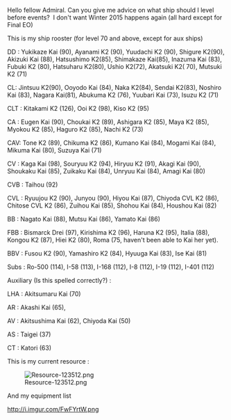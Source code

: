 Hello fellow Admiral. Can you give me advice on what ship should I level before events?  I don't want Winter 2015 happens again (all hard except for Final EO)

This is my ship rooster (for level 70 and above, except for aux ships)



DD : Yukikaze Kai (90), Ayanami K2 (90), Yuudachi K2 (90), Shigure K2(90), Akizuki Kai (88), Hatsushimo K2(85), Shimakaze Kai(85), Inazuma Kai (83), Fubuki K2 (80), Hatsuharu K2(80), Ushio K2(72), Akatsuki K2( 70), Mutsuki K2 (71)



CL: Jintsuu K2(90), Ooyodo Kai (84), Naka K2(84), Sendai K2(83), Noshiro Kai (83), Nagara Kai(81), Abukuma K2 (76), Yuubari Kai (73), Isuzu K2 (71)



CLT : Kitakami K2 (126), Ooi K2 (98), Kiso K2 (95)



CA : Eugen Kai (90), Choukai K2 (89), Ashigara K2 (85), Maya K2 (85), Myokou K2 (85), Haguro K2 (85), Nachi K2 (73)



CAV: Tone K2 (89), Chikuma K2 (86), Kumano Kai (84), Mogami Kai (84), Mikuma Kai (80), Suzuya Kai (71)



CV : Kaga Kai (98), Souryuu K2 (94), Hiryuu K2 (91), Akagi Kai (90), Shoukaku Kai (85), Zuikaku Kai (84), Unryuu Kai (84), Amagi Kai (80)



CVB : Taihou (92)



CVL : Ryuujou K2 (90), Junyou (90), Hiyou Kai (87), Chiyoda CVL K2 (86), Chitose CVL K2 (86), Zuihou Kai (85), Shohou Kai (84), Houshou Kai (82)



BB : Nagato Kai (88), Mutsu Kai (86), Yamato Kai (86)



FBB : Bismarck Drei (97), Kirishima K2 (96), Haruna K2 (95), Italia (88), Kongou K2 (87), Hiei K2 (80), Roma (75, haven't been able to Kai her yet).



BBV : Fusou K2 (90), Yamashiro K2 (84), Hyuuga Kai (83), Ise Kai (81)



Subs : Ro-500 (114), I-58 (113), I-168 (112), I-8 (112), I-19 (112), I-401 (112)



Auxiliary (Is this spelled correctly?) :

LHA : Akitsumaru Kai (70)

AR : Akashi Kai (65), 

AV : Akitsushima Kai (62), Chiyoda Kai (50)

AS : Taigei (37)

CT : Katori (63)



This is my current resource :

[[File:Resource-123512.png|thumb]]





And my equipment list

http://i.imgur.com/FwFYrtW.png<ac_metadata title="Please give some advice for all Hard and Post-Clear Farming"> </ac_metadata>